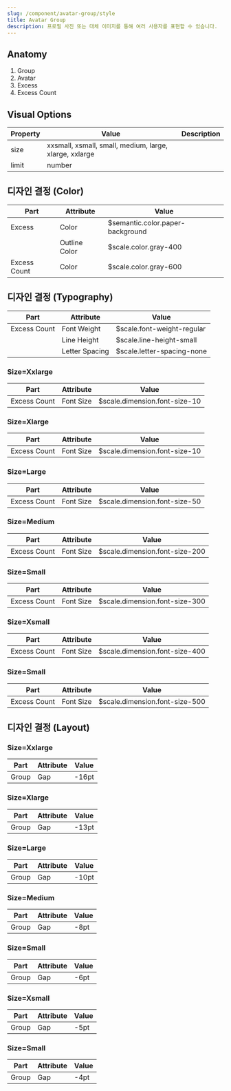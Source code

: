 ```yaml
---
slug: /component/avatar-group/style
title: Avatar Group
description: 프로필 사진 또는 대체 이미지를 통해 여러 사용자를 표현할 수 있습니다.
---
```


## Anatomy

1. Group
2. Avatar
3. Excess
4. Excess Count

## Visual Options

| Property | Value                                                  | Description |
| -------- | ------------------------------------------------------ | ----------- |
| size     | xxsmall, xsmall, small, medium, large, xlarge, xxlarge |             |
| limit    | number                                                 |             |

## 디자인 결정 (Color)

| Part         | Attribute     | Value                            |
| ------------ | ------------- | -------------------------------- |
| Excess       | Color         | $semantic.color.paper-background |
|              | Outline Color | $scale.color.gray-400            |
| Excess Count | Color         | $scale.color.gray-600            |

## 디자인 결정 (Typography)

| Part         | Attribute      | Value                      |
| ------------ | -------------- | -------------------------- |
| Excess Count | Font Weight    | $scale.font-weight-regular |
|              | Line Height    | $scale.line-height-small   |
|              | Letter Spacing | $scale.letter-spacing-none |

### Size=Xxlarge

| Part         | Attribute | Value                         |
| ------------ | --------- | ----------------------------- |
| Excess Count | Font Size | $scale.dimension.font-size-10 |

### Size=Xlarge

| Part         | Attribute | Value                         |
| ------------ | --------- | ----------------------------- |
| Excess Count | Font Size | $scale.dimension.font-size-10 |

### Size=Large

| Part         | Attribute | Value                         |
| ------------ | --------- | ----------------------------- |
| Excess Count | Font Size | $scale.dimension.font-size-50 |

### Size=Medium

| Part         | Attribute | Value                          |
| ------------ | --------- | ------------------------------ |
| Excess Count | Font Size | $scale.dimension.font-size-200 |

### Size=Small

| Part         | Attribute | Value                          |
| ------------ | --------- | ------------------------------ |
| Excess Count | Font Size | $scale.dimension.font-size-300 |

### Size=Xsmall

| Part         | Attribute | Value                          |
| ------------ | --------- | ------------------------------ |
| Excess Count | Font Size | $scale.dimension.font-size-400 |

### Size=Small

| Part         | Attribute | Value                          |
| ------------ | --------- | ------------------------------ |
| Excess Count | Font Size | $scale.dimension.font-size-500 |

## 디자인 결정 (Layout)

### Size=Xxlarge

| Part  | Attribute | Value |
| ----- | --------- | ----- |
| Group | Gap       | -16pt |

### Size=Xlarge

| Part  | Attribute | Value |
| ----- | --------- | ----- |
| Group | Gap       | -13pt |

### Size=Large

| Part  | Attribute | Value |
| ----- | --------- | ----- |
| Group | Gap       | -10pt |

### Size=Medium

| Part  | Attribute | Value |
| ----- | --------- | ----- |
| Group | Gap       | -8pt  |

### Size=Small

| Part  | Attribute | Value |
| ----- | --------- | ----- |
| Group | Gap       | -6pt  |

### Size=Xsmall

| Part  | Attribute | Value |
| ----- | --------- | ----- |
| Group | Gap       | -5pt  |

### Size=Small

| Part  | Attribute | Value |
| ----- | --------- | ----- |
| Group | Gap       | -4pt  |
